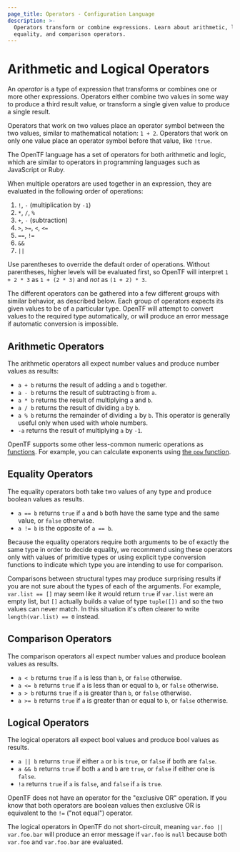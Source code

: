 ```yaml
---
page_title: Operators - Configuration Language
description: >-
  Operators transform or combine expressions. Learn about arithmetic, logical,
  equality, and comparison operators.
---
```


# Arithmetic and Logical Operators

An _operator_ is a type of expression that transforms or combines one or more
other expressions. Operators either combine two values in some way to
produce a third result value, or transform a single given value to
produce a single result.

Operators that work on two values place an operator symbol between the two
values, similar to mathematical notation: `1 + 2`. Operators that work on
only one value place an operator symbol before that value, like
`!true`.

The OpenTF language has a set of operators for both arithmetic and logic,
which are similar to operators in programming languages such as JavaScript
or Ruby.

When multiple operators are used together in an expression, they are evaluated
in the following order of operations:

1. `!`, `-` (multiplication by `-1`)
1. `*`, `/`, `%`
1. `+`, `-` (subtraction)
1. `>`, `>=`, `<`, `<=`
1. `==`, `!=`
1. `&&`
1. `||`

Use parentheses to override the default order of operations. Without
parentheses, higher levels will be evaluated first, so OpenTF will interpret
`1 + 2 * 3` as `1 + (2 * 3)` and _not_ as `(1 + 2) * 3`.

The different operators can be gathered into a few different groups with
similar behavior, as described below. Each group of operators expects its
given values to be of a particular type. OpenTF will attempt to convert
values to the required type automatically, or will produce an error message
if automatic conversion is impossible.

## Arithmetic Operators

The arithmetic operators all expect number values and produce number values
as results:

* `a + b` returns the result of adding `a` and `b` together.
* `a - b` returns the result of subtracting `b` from `a`.
* `a * b` returns the result of multiplying `a` and `b`.
* `a / b` returns the result of dividing `a` by `b`.
* `a % b` returns the remainder of dividing `a` by `b`. This operator is
  generally useful only when used with whole numbers.
* `-a` returns the result of multiplying `a` by `-1`.

OpenTF supports some other less-common numeric operations as
[functions](/docs/language/expressions/function-calls). For example, you can calculate exponents
using
[the `pow` function](/docs/language/functions/pow).

## Equality Operators

The equality operators both take two values of any type and produce boolean
values as results.

* `a == b` returns `true` if `a` and `b` both have the same type and the same
  value, or `false` otherwise.
* `a != b` is the opposite of `a == b`.

Because the equality operators require both arguments to be of exactly the
same type in order to decide equality, we recommend using these operators only
with values of primitive types or using explicit type conversion functions
to indicate which type you are intending to use for comparison.

Comparisons between structural types may produce surprising results if you
are not sure about the types of each of the arguments. For example,
`var.list == []` may seem like it would return `true` if `var.list` were an
empty list, but `[]` actually builds a value of type `tuple([])` and so the
two values can never match. In this situation it's often clearer to write
`length(var.list) == 0` instead.

## Comparison Operators

The comparison operators all expect number values and produce boolean values
as results.

* `a < b` returns `true` if `a` is less than `b`, or `false` otherwise.
* `a <= b` returns `true` if `a` is less than or equal to `b`, or `false`
  otherwise.
* `a > b` returns `true` if `a` is greater than `b`, or `false` otherwise.
* `a >= b` returns `true` if `a` is greater than or equal to `b`, or `false` otherwise.

## Logical Operators

The logical operators all expect bool values and produce bool values as results.

* `a || b` returns `true` if either `a` or `b` is `true`, or `false` if both are `false`.
* `a && b` returns `true` if both `a` and `b` are `true`, or `false` if either one is `false`.
* `!a` returns `true` if `a` is `false`, and `false` if `a` is `true`.

OpenTF does not have an operator for the "exclusive OR" operation. If you
know that both operators are boolean values then exclusive OR is equivalent
to the `!=` ("not equal") operator.

The logical operators in OpenTF do not short-circuit, meaning `var.foo || var.foo.bar` will produce an error message if `var.foo` is `null` because both `var.foo` and `var.foo.bar` are evaluated.
